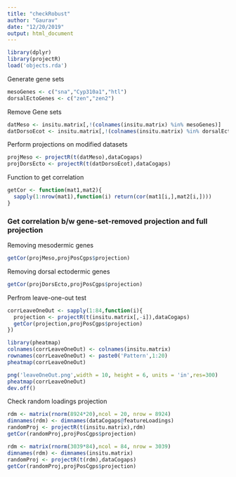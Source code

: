```yaml
---
title: "checkRobust"
author: "Gaurav"
date: "12/20/2019"
output: html_document
---
```


```r
library(dplyr)
library(projectR)
load('objects.rda')
```
Generate gene sets
```r
mesoGenes <- c("sna","Cyp310a1","htl")
dorsalEctoGenes <- c("zen","zen2")
```
Remove Gene sets
```r
datMeso <- insitu.matrix[,!(colnames(insitu.matrix) %in% mesoGenes)]
datDorsoEcot <- insitu.matrix[,!(colnames(insitu.matrix) %in% dorsalEctoGenes)]
```
Perform projections on modified datasets
```r
projMeso <- projectR(t(datMeso),dataCogaps)
projDorsEcto <- projectR(t(datDorsoEcot),dataCogaps)
```
Function to get correlation
```r
getCor <- function(mat1,mat2){
  sapply(1:nrow(mat1),function(i) return(cor(mat1[i,],mat2[i,])))
}
```
### Get correlation b/w gene-set-removed projection and full projection

Removing mesodermic genes
```r
getCor(projMeso,projPosCgps$projection)
```
Removing dorsal ectodermic genes
```r
getCor(projDorsEcto,projPosCgps$projection)
```
Perfrom leave-one-out test
```r
corrLeaveOneOut <- sapply(1:84,function(i){
  projection <- projectR(t(insitu.matrix[,-i]),dataCogaps)
  getCor(projection,projPosCgps$projection)
})
```

```r
library(pheatmap)
colnames(corrLeaveOneOut) <- colnames(insitu.matrix)
rownames(corrLeaveOneOut) <- paste0('Pattern',1:20)
pheatmap(corrLeaveOneOut)
```
```r
png('leaveOneOut.png',width = 10, height = 6, units = 'in',res=300)
pheatmap(corrLeaveOneOut)
dev.off()
```


Check random loadings projection
```r
rdm <- matrix(rnorm(8924*20),ncol = 20, nrow = 8924)
dimnames(rdm) <- dimnames(dataCogaps@featureLoadings)
randomProj <- projectR(t(insitu.matrix),rdm)
getCor(randomProj,projPosCgps$projection)
```

```r
rdm <- matrix(rnorm(3039*84),ncol = 84, nrow = 3039)
dimnames(rdm) <- dimnames(insitu.matrix)
randomProj <- projectR(t(rdm),dataCogaps)
getCor(randomProj,projPosCgps$projection)
```

